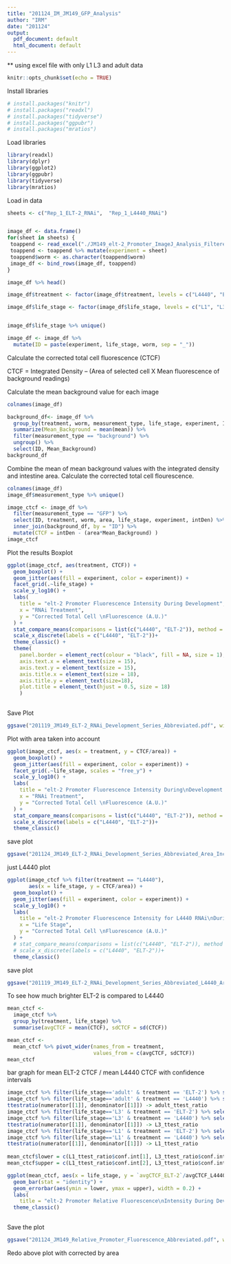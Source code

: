 ```yaml
---
title: "201124_IM_JM149_GFP_Analysis"
author: "IRM"
date: "201124"
output:
  pdf_document: default
  html_document: default
---
```


** using excel file with only L1 L3 and adult data

```r
knitr::opts_chunk$set(echo = TRUE)
```
Install libraries

```r
# install.packages("knitr")
# install.packages("readxl")
# install.packages("tidyverse")
# install.packages("ggpubr")
# install.packages("mratios")
```


Load libraries

```r
library(readxl)
library(dplyr)
library(ggplot2)
library(ggpubr)
library(tidyverse)
library(mratios)
```


Load in data


```r
sheets <- c("Rep_1_ELT-2_RNAi",  "Rep_1_L4440_RNAi")


image_df <- data.frame()
for(sheet in sheets) {
 toappend <- read_excel("./JM149_elt-2_Promoter_ImageJ_Analysis_FilteredStages.xlsx", sheet = sheet)
 toappend <- toappend %>% mutate(experiment = sheet)
 toappend$worm <- as.character(toappend$worm)
 image_df <- bind_rows(image_df, toappend)
}

image_df %>% head()
```

```r
image_df$treatment <- factor(image_df$treatment, levels = c("L4440", "ELT-2"))

image_df$life_stage <- factor(image_df$life_stage, levels = c("L1", "L3", "adult"))


image_df$life_stage %>% unique()
```

```r
image_df <- image_df %>%
  mutate(ID = paste(experiment, life_stage, worm, sep = "_"))
```



Calculate the corrected total cell fluorescence (CTCF)

CTCF = Integrated Density – (Area of selected cell X Mean fluorescence of background readings)

Calculate the mean background value for each image

```r
colnames(image_df)
```
```r
background_df<- image_df %>%
  group_by(treatment, worm, measurement_type, life_stage, experiment, ID) %>%
  summarize(Mean_Background = mean(mean)) %>% 
  filter(measurement_type == "background") %>%
  ungroup() %>%
  select(ID, Mean_Background)
background_df
```

Combine the mean of mean background values with the integrated density and intestine area. Calculate the corrected total cell flourescence.

```r
colnames(image_df)
image_df$measurement_type %>% unique()
```


```r
image_ctcf <- image_df %>%
  filter(measurement_type == "GFP") %>%
  select(ID, treatment, worm, area, life_stage, experiment, intDen) %>%
  inner_join(background_df, by = "ID") %>%
  mutate(CTCF = intDen - (area*Mean_Background) )
image_ctcf  

```

Plot the results
Boxplot
```r
ggplot(image_ctcf, aes(treatment, CTCF)) + 
  geom_boxplot() +
  geom_jitter(aes(fill = experiment, color = experiment)) +
  facet_grid(.~life_stage) +
  scale_y_log10() +
  labs(
    title = "elt-2 Promoter Fluorescence Intensity During Development",
    x = "RNAi Treatment",
    y = "Corrected Total Cell \nFluorescence (A.U.)"
  ) +
  stat_compare_means(comparisons = list(c("L4440", "ELT-2")), method = "t.test") +
  scale_x_discrete(labels = c("L4440", "ELT-2"))+
  theme_classic() +
  theme(
    panel.border = element_rect(colour = "black", fill = NA, size = 1),
    axis.text.x = element_text(size = 15),
    axis.text.y = element_text(size = 15),
    axis.title.x = element_text(size = 18),
    axis.title.y = element_text(size=18),
    plot.title = element_text(hjust = 0.5, size = 18)
    )
  
```


Save Plot
```r
ggsave("201119_JM149_ELT-2_RNAi_Development_Series_Abbreviated.pdf", width = 7.5, height = 5)
```

Plot with area taken into account

```r
ggplot(image_ctcf, aes(x = treatment, y = CTCF/area)) + 
  geom_boxplot() +
  geom_jitter(aes(fill = experiment, color = experiment)) +
  facet_grid(.~life_stage, scales = "free_y") +
  scale_y_log10() +
  labs(
    title = "elt-2 Promoter Fluorescence Intensity During\nDevelopment Corrected for Area",
    x = "RNAi Treatment",
    y = "Corrected Total Cell \nFluorescence (A.U.)"
  ) +
  stat_compare_means(comparisons = list(c("L4440", "ELT-2")), method = "t.test") +
  scale_x_discrete(labels = c("L4440", "ELT-2"))+
  theme_classic()
```

save plot
```r
ggsave("201124_JM149_ELT-2_RNAi_Development_Series_Abbreviated_Area_Included.pdf", width = 7.5, height = 5.5)
```


just L4440 plot
```r
ggplot(image_ctcf %>% filter(treatment == "L4440"), 
       aes(x = life_stage, y = CTCF/area)) + 
  geom_boxplot() +
  geom_jitter(aes(fill = experiment, color = experiment)) +
  scale_y_log10() +
  labs(
    title = "elt-2 Promoter Fluorescence Intensity for L4440 RNAi\nDuring Development Corrected for Area",
    x = "Life Stage",
    y = "Corrected Total Cell \nFluorescence (A.U.)"
  ) +
  # stat_compare_means(comparisons = list(c("L4440", "ELT-2")), method = "t.test") +
  # scale_x_discrete(labels = c("L4440", "ELT-2"))+
  theme_classic() 
```

save plot
```r
ggsave("201119_JM149_ELT-2_RNAi_Development_Series_Abbreviated_L4440_Area_Included.pdf", width = 7.5, height = 4.5)
```



To see how much brighter ELT-2 is compared to L4440

```r
mean_ctcf <-
  image_ctcf %>%
  group_by(treatment, life_stage) %>%
  summarise(avgCTCF = mean(CTCF), sdCTCF = sd(CTCF))

mean_ctcf <-
  mean_ctcf %>% pivot_wider(names_from = treatment,
                            values_from = c(avgCTCF, sdCTCF))
mean_ctcf
```

bar graph for mean ELT-2 CTCF / mean L4440 CTCF with confidence intervals

```r
image_ctcf %>% filter(life_stage=='adult' & treatment == 'ELT-2') %>% select(CTCF) -> numerator
image_ctcf %>% filter(life_stage=='adult' & treatment == 'L4440') %>% select(CTCF) -> denominator
ttestratio(numerator[[1]], denominator[[1]]) -> adult_ttest_ratio
image_ctcf %>% filter(life_stage=='L3' & treatment == 'ELT-2') %>% select(CTCF) -> numerator
image_ctcf %>% filter(life_stage=='L3' & treatment == 'L4440') %>% select(CTCF) -> denominator
ttestratio(numerator[[1]], denominator[[1]]) -> L3_ttest_ratio
image_ctcf %>% filter(life_stage=='L1' & treatment == 'ELT-2') %>% select(CTCF) -> numerator
image_ctcf %>% filter(life_stage=='L1' & treatment == 'L4440') %>% select(CTCF) -> denominator
ttestratio(numerator[[1]], denominator[[1]]) -> L1_ttest_ratio
    
mean_ctcf$lower = c(L1_ttest_ratio$conf.int[1], L3_ttest_ratio$conf.int[1], adult_ttest_ratio$conf.int[1])
mean_ctcf$upper = c(L1_ttest_ratio$conf.int[2], L3_ttest_ratio$conf.int[2], adult_ttest_ratio$conf.int[2])

ggplot(mean_ctcf, aes(x = life_stage, y = `avgCTCF_ELT-2`/avgCTCF_L4440)) +
  geom_bar(stat = "identity") +
  geom_errorbar(aes(ymin = lower, ymax = upper), width = 0.2) +
  labs(
    title = "elt-2 Promoter Relative Fluorescence\nIntensity During Development") +
  theme_classic()
 
```

Save the plot

```r
ggsave("201124_JM149_Relative_Promoter_Fluorescence_Abbreviated.pdf", width = 4, height = 4)
```

Redo above plot with corrected by area
